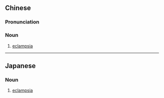 {{also|子痫}}
==Chinese==
{{zh-forms|s=子痫}}
{{wikipedia|lang=zh}}

===Pronunciation===
{{zh-pron
|m=zǐxián
|cat=n
}}

===Noun===
{{zh-noun}}

# [[eclampsia]]

{{zh-cat|Diseases}}

----

==Japanese==
{{ja-kanjitab|し|かん|yomi=o}}

===Noun===
{{ja-noun|しかん}}

# {{lb|ja|pathology|sort=しかん}} [[eclampsia]]